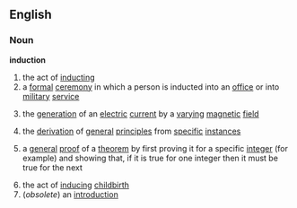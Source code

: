 ==English==
===Noun===
'''induction'''
# the act of [[induct]]ing
# a [[formal]] [[ceremony]] in which a person is inducted into an [[office]] or into [[military]] [[service]]
#{{physics}} the [[generation]] of an [[electric]] [[current]] by a [[varying]] [[magnetic]] [[field]]
#{{logic}} the [[derivation]] of [[general]] [[principle]]s from [[specific]] [[instance]]s
#{{mathematics}} a [[general]] [[proof]] of a [[theorem]] by first proving it for a specific [[integer]] (for example) and showing that, if it is true for one integer then it must be true for the next
# the act of [[inducing]] [[childbirth]]
#(''obsolete'') an [[introduction]]